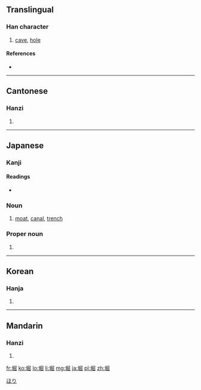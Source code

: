 ==Translingual==

===Han character===
{{Han char|rn=32|rad=土|as=08|sn=11|four=4717<sub>2</sub>|canj=土尸山山 (GSUU)}}

# [[cave]], [[hole]]

====References====
* {{Han ref|kx=0231.210|dkj=05205|dj=0468.130|hdz=10459.020|uh=5800|ud=22528|bh=D4B3|bd=54451}}

----

==Cantonese==

===Hanzi===
{{yue-hanzi|jyut=|y=fat1}}

# {{defn|lang=yue|sort=土08}}

----

==Japanese==

===Kanji===
{{ja-kanji|grade=c|rs=土08}}

====Readings====
* {{ja-readings|on=[[くつ]] (kutsu)|kun=[[ほり]] (hori), [[ほる]] (horu), [[あな]] (ana)}}

===Noun===
{{ja-noun|k|hira=ほり|rom=hori}} 

# [[moat]], [[canal]], [[trench]]

===Proper noun===
{{ja-pos|k|proper|hira=ほり|rom=Hori}}

# {{surname|lang=ja}}

[[Category:Japanese surnames|ほり]]

----

==Korean==

===Hanja===
{{ko-hanja|hangeul=굴|rv=gul|mr=kul}}

# {{defn|lang=ko|sort=土08}}

----

==Mandarin==

===Hanzi===
{{cmn-hanzi|pin=[[bèng]] ([[beng4]]), [[kū]] ([[ku1]])|wg=peng<sup>4</sup>, k'u<sup>1</sup>}}

# {{defn|lang=cmn|sort=土08}}

[[fr:堀]]
[[ko:堀]]
[[lo:堀]]
[[li:堀]]
[[mg:堀]]
[[ja:堀]]
[[pl:堀]]
[[zh:堀]]